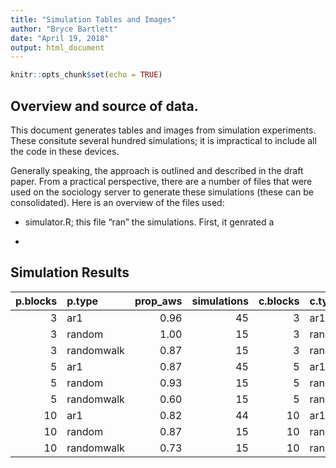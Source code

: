 ```yaml
---
title: "Simulation Tables and Images"
author: "Bryce Bartlett"
date: "April 19, 2018"
output: html_document
---
```


```r
knitr::opts_chunk$set(echo = TRUE)
```

## Overview and source of data.

This document generates tables and images from simulation experiments. These consitute several hundred simulations; it is impractical to include all the code in these devices.

Generally speaking, the approach is outlined and described in the draft paper. From a practical perspective, there are a number of files that were used on the sociology server to generate these simulations (these can be consolidated). Here is an overview of the files used:

* simulator.R; this file "ran" the simulations. First, it genrated a 

* 



## Simulation Results 


| p.blocks|p.type     | prop_aws| simulations| c.blocks|c.type     | prop_aws1| simulations1|
|--------:|:----------|--------:|-----------:|--------:|:----------|---------:|------------:|
|        3|ar1        |     0.96|          45|        3|ar1        |      0.93|           45|
|        3|random     |     1.00|          15|        3|random     |      1.00|           15|
|        3|randomwalk |     0.87|          15|        3|randomwalk |      0.80|           15|
|        5|ar1        |     0.87|          45|        5|ar1        |      0.84|           45|
|        5|random     |     0.93|          15|        5|random     |      1.00|           15|
|        5|randomwalk |     0.60|          15|        5|randomwalk |      0.80|           15|
|       10|ar1        |     0.82|          44|       10|ar1        |      0.80|           44|
|       10|random     |     0.87|          15|       10|random     |      0.93|           15|
|       10|randomwalk |     0.73|          15|       10|randomwalk |      0.67|           15|


